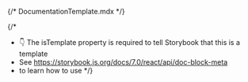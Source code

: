 {/* DocumentationTemplate.mdx */}


{/* 
  * 👇 The isTemplate property is required to tell Storybook that this is a template
  * See https://storybook.js.org/docs/7.0/react/api/doc-block-meta
  * to learn how to use
*/}

<Meta isTemplate />

<Title/>

<Description />

<Stories />